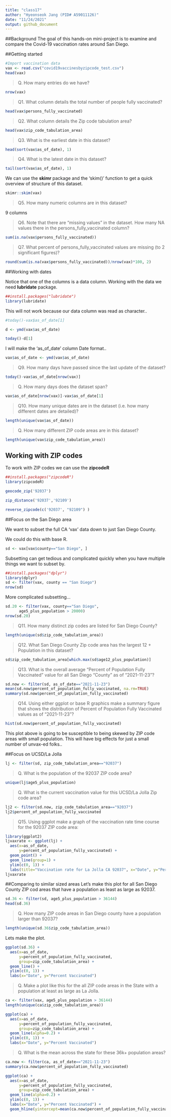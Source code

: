 ```yaml
---
title: "class17"
author: "Hyeonseok Jang (PID# A59011126)"
date: "11/24/2021"
output: github_document
---
```


##Background
The goal of this hands-on mini-project is to examine and compare the Covid-19 vaccination rates around San Diego.

##Getting started
```r
#Import vaccination data
vax <- read.csv("covid19vaccinesbyzipcode_test.csv")
head(vax)
```

> Q. How many entries do we have?

```r
nrow(vax)
```

> Q1. What column details the total number of people fully vaccinated?

```r
head(vax$persons_fully_vaccinated)
```

> Q2. What column details the Zip code tabulation area?

```r
head(vax$zip_code_tabulation_area)
```

> Q3. What is the earliest date in this dataset?

```r
head(sort(vax$as_of_date), 1)
```

> Q4. What is the latest date in this dataset?

```r
tail(sort(vax$as_of_date), 1)
```

We can use the **skimr** package and the 'skim()' function to get a quick overview of structure of this dataset.

```r
skimr::skim(vax)
```

> Q5. How many numeric columns are in this dataset?

9 columns

> Q6. Note that there are “missing values” in the dataset. How many NA values there in the persons_fully_vaccinated column?

```r
sum(is.na(vax$persons_fully_vaccinated))
```

> Q7. What percent of persons_fully_vaccinated values are missing (to 2 significant figures)?

```r
round(sum(is.na(vax$persons_fully_vaccinated))/nrow(vax)*100, 2)
```

##Working with dates

Notice that one of the columns is a data column. Working with the data we need **lubridate** package.
```r
##install.packages("lubridate")
library(lubridate)
```

This will not work because our data column was read as character..
```r
#today()-vax$as_of_date[1]
```

```r
d <- ymd(vax$as_of_date)
```

```r
today()-d[1]
```

I will make the 'as_of_date' column Date format..
```r
vax$as_of_date <- ymd(vax$as_of_date)
```

> Q9. How many days have passed since the last update of the dataset?

```r
today()-vax$as_of_date[nrow(vax)]
```

> Q. How many days does the dataset span?

```r
vax$as_of_date[nrow(vax)]-vax$as_of_date[1]
```

> Q10. How many unique dates are in the dataset (i.e. how many different dates are detailed)?

```r
length(unique(vax$as_of_date))
```

> Q. How many different ZIP code areas are in this dataset?

```r
length(unique(vax$zip_code_tabulation_area))
```

## Working with ZIP codes
To work with ZIP codes we can use the **zipcodeR**
```r
##install.packages("zipcodeR")
library(zipcodeR)
```

```r
geocode_zip('92037')
```

```r
zip_distance('92037','92109')
```

```r
reverse_zipcode(c('92037', "92109") )
```

##Focus on the San Diego area

We want to subset the full CA 'vax' data down to just San Diego County.

We could do this with base R.
```r
sd <- vax[vax$county=="San Diego", ]
```

Subsetting can get tedious and complicated quickly when you have multiple things we want to subset by.
```r
##install.packages("dplyr")
library(dplyr)
sd <- filter(vax, county == "San Diego")
nrow(sd)
```

More complicated subsetting...
```r
sd.20 <- filter(vax, county=="San Diego",
      age5_plus_population > 20000)
nrow(sd.20)
```

> Q11. How many distinct zip codes are listed for San Diego County?

```r
length(unique(sd$zip_code_tabulation_area))
```

> Q12. What San Diego County Zip code area has the largest 12 + Population in this dataset?

```r
sd$zip_code_tabulation_area[which.max(sd$age12_plus_population)]
```

> Q13. What is the overall average “Percent of Population Fully Vaccinated” value for all San Diego “County” as of “2021-11-23”?

```r
sd.now <- filter(sd, as_of_date=="2021-11-23")
mean(sd.now$percent_of_population_fully_vaccinated, na.rm=TRUE)
summary(sd.now$percent_of_population_fully_vaccinated)
```

> Q14. Using either ggplot or base R graphics make a summary figure that shows the distribution of Percent of Population Fully Vaccinated values as of “2021-11-23”?

```r
hist(sd.now$percent_of_population_fully_vaccinated)
```
This plot above is going to be susceptible to being skewed by ZIP code areas with small population. This will have big effects for just a small number of unvax-ed folks..

##Focus on UCSD/La Jolla

```r
lj <- filter(sd, zip_code_tabulation_area=="92037")
```

> Q. What is the population of the 92037 ZIP code area?

```r
unique(lj$age5_plus_population)
```

> Q. What is the current vaccination value for this UCSD/La Jolla Zip code area?

```r
lj2 <- filter(sd.now, zip_code_tabulation_area=="92037")
lj2$percent_of_population_fully_vaccinated
```

> Q15. Using ggplot make a graph of the vaccination rate time course for the 92037 ZIP code area:

```r
library(ggplot2)
ljvaxrate <- ggplot(lj) +
  aes(x=as_of_date,
      y=percent_of_population_fully_vaccinated) +
  geom_point() +
  geom_line(group=1) +
  ylim(c(0, 1)) +
  labs(title="Vaccination rate for La Jolla CA 92037", x="Date", y="Percent Vaccinated")
ljvaxrate
```

##Comparing to similar sized areas
Let's make this plot for all San Diego County ZIP cod areas that have a population as least as large as 92037.
```r
sd.36 <- filter(sd, age5_plus_population > 36144)
head(sd.36)
```

> Q. How many ZIP code areas in San Diego county have a population larger than 92037?

```r
length(unique(sd.36$zip_code_tabulation_area))
```

Lets make the plot.
```r
ggplot(sd.36) +
  aes(x=as_of_date,
      y=percent_of_population_fully_vaccinated,
      group=zip_code_tabulation_area) +
  geom_line() +
  ylim(c(0, 1)) +
  labs(x="Date", y="Percent Vaccinated")
```

> Q. Make a plot like this for the all ZIP code areas in the State with a population at least as large as La Jolla.

```r
ca <- filter(vax, age5_plus_population > 36144)
length(unique(ca$zip_code_tabulation_area))
```

```r
ggplot(ca) +
  aes(x=as_of_date,
      y=percent_of_population_fully_vaccinated,
      group=zip_code_tabulation_area) +
  geom_line(alpha=0.2) +
  ylim(c(0, 1)) +
  labs(x="Date", y="Percent Vaccinated")
```

> Q. What is the mean across the state for these 36k+ population areas?

```r
ca.now <- filter(ca, as_of_date=="2021-11-23")
summary(ca.now$percent_of_population_fully_vaccinated)
```

```r
ggplot(ca) +
  aes(x=as_of_date,
      y=percent_of_population_fully_vaccinated,
      group=zip_code_tabulation_area) +
  geom_line(alpha=0.2) +
  ylim(c(0, 1)) +
  labs(x="Date", y="Percent Vaccinated") +
  geom_hline(yintercept=mean(ca.now$percent_of_population_fully_vaccinated), linetype=2, color="red")
```